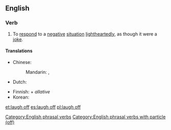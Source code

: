 ==English==

===Verb===
{{en-verb|head=[[laugh]] [[off]]|laughs off|laughing off|laughed off}}

# {{label|en|transitive}} To [[respond]] to a [[negative]] [[situation]] [[lightheartedly]], as though it were a [[joke]].

====Translations====
{{trans-top|respond to a negative situation lightheartedly}}
* Chinese:
*: Mandarin: {{qualifier|laugh and make the situation lighthearted}} {{t+|cmn|一笑了之|tr=yīxiàoliǎozhī|sc=Hani}}, {{qualifier|dismiss with a laugh}} {{t+|cmn|一笑置之|tr=yīxiàozhìzhī|sc=Hani}}
* Dutch: {{t+|nl|weglachen}}
{{trans-mid}}
* Finnish: {{t+|fi|nauraa}} + ''allative''
* Korean: {{t+|ko|웃다|sc=Kore}}
{{trans-bottom}}

[[Category:English phrasal verbs]]
[[Category:English phrasal verbs with particle (off)]]

[[et:laugh off]]
[[es:laugh off]]
[[pl:laugh off]]